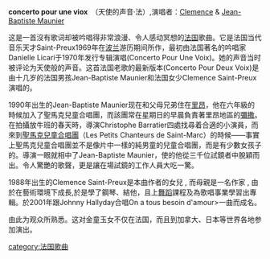 '''concerto pour une viox'''　（天使的声音·法）,演唱者：[http://www.clemence.fr/ Clemence] {{Wayback|url=http://www.clemence.fr/ |date=20201202115710 }} & [https://web.archive.org/web/20111001011425/http://www.jbmaunier.net/ Jean-Baptiste Maunier]

这是一首沒有歌词却被吟唱得非常浪漫、令人感动冥想的[[法国|法国]]歌曲。它是法国当代音乐天才Saint-Preux1969年在[[波兰|波兰]]游历期间所作，最初由法国著名的吟唱家Danielle Licari于1970年发行专辑演唱(Concerto Pour Une Voix)。她的声音当时被评论为天使般的声音。这首法国老歌的最新版本(Concerto Pour Deux Voix)是由十几岁的法国男孩Jean-Baptiste Maunier和法国女少Clemence Saint-Preux演唱的。

1990年出生的Jean-Baptiste Maunier现在和父母兄弟住在[[里昂|里昂]]，他在六年級的時候加入了聖馬克兒童合唱團，而該團常在星期日的早晨負責著里昂地區的[[彌撒|彌撒]]。在拍攝放牛班的春天時，導演Christophe Barratier四處找尋着合適的小演員，而來到[[聖馬克兒童合唱團|聖馬克兒童合唱團]]（Les Petits Chanteurs de Saint-Marc）的時候——事實上聖馬克兒童合唱團並不是像片中一樣的純男童的兒童合唱團，而是有少數女孩子的。導演一眼就相中了Jean-Baptiste Maunier，使的他從三千位試鏡者中脫穎而出。令人驚艷的歌聲，更是讓在場試鏡的工作人員大吃一驚。

1988年出生的Clemence Saint-Preux是本曲作者的女兒 , 而母親是一名作家 , 由於在藝術環境下成長,於是學了鋼琴、結他，且上[[舞蹈|舞蹈]]課程及為歌唱事業學習出專輯。於2001年跟Johnny Hallyday合唱On a tous besoin d'amour>一曲而成名。

由此为观众所熟悉。这对金童玉女不仅在法国，而且到加拿大、日本等世界各地参加演出。

[[category:法国歌曲|category:法国歌曲]]